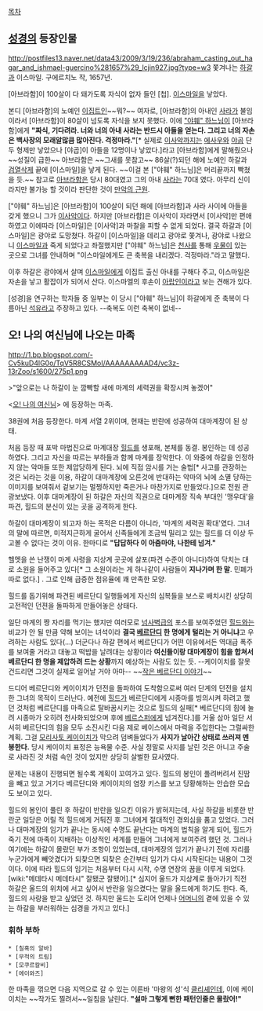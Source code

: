 [[목차]]

== [[성경]]의 등장인물 ==
http://postfiles13.naver.net/data43/2009/3/19/236/abraham_casting_out_hagar_and_ishmael-guercino%281657%29_lcjin927.jpg?type=w3
쫓겨나는 [[하갈]]과 이스마일. 구에르치노 작, 1657년.

[아브라함]이 100살이 다 돼가도록 자식이 없자 들인 [첩]. [[이스마일]]을 낳았다. 

본디 [아브라함]의 노예인 [[이집트인]]~~뭐?~~ 여자로, [아브라함]의 아내인 [[사라]]가 불임이라서 [아브라함]이 80살이 넘도록 자식을 보지 못했다. 이에 [["야훼" 하느님]]이 [아브라함]에게 '''"짜식, 기다려라. 너와 너의 아내 사라는 반드시 아들을 얻는다. 그리고 너의 자손은 백사장의 모래알많큼 많아진다. 걱정마라."'''[* 실제로 [[이사악]]까지는 [[에사우]]와 [[야곱]] 단 두 형제만 낳았으나 [야곱]이 아들을 12명이나 낳았다.]라고 [아브라함]에게 말해줬으나 ~~성질이 급한~~ 아브라함은 ~~그새를 못참고~~ 86살(?)되던 해에 노예인 하갈과 [[검열삭제]] 끝에 [이스마일]을 낳게 된다. ~~이걸 본 ["야훼" 하느님]은 머리끝까지 빡쳤을 듯.~~ 참고로 [[아브라함]]은 당시 80대였고 그의 아내 [[사라]]는 70대 였다. 아무리 신이라지만 불가능 할 것이라 판단한 것이 [[만악의 근원]].

["야훼" 하느님]은 [아브라함]이 100살이 되던 해에 [아브라함]과 사라 사이에 아들을 갖게 했으니 그가 [[이사악]]이다. 하지만 [아브라함]은 이사악이 자라면서 [이사악]만 편애하였고 이에따라 [이스마일]은 [이사악]과 마찰을 피할 수 없게 되었다. 결국 하갈과 [이스마일]은 광야로 도망쳤다. 하갈이 [이스마일]을 데리고 광야로 쫓겨나, 광야로 나왔으니 [[이스마일]]과 죽게 되었다고 좌절했지만 ["야훼" 하느님]은 [[천사]]를 통해 [[우물]]이 있는 곳으로 그녀를 안내하며 "이스마일에게도 큰 축복을 내리겠다. 걱정마라."라고 말했다.

이후 하갈은 광야에서 살며 [[이스마일]]에게 이집트 출신 아내를 구해다 주고, 이스마일은 자손을 낳고 활잡이가 되어서 산다. 이스마엘의 후손이 [[아랍인]]이라고 보는 견해가 있다.

[성경]을 연구하는 학자들 중 일부는 이 당시 ["야훼" 하느님]이 하갈에게 준 축복이 다름아닌 [[석유]]라고 주장하고 있다. --축복도 이런 축복이 없네--
== 오! 나의 여신님에 나오는 마족 ==

http://1.bp.blogspot.com/-Cv5kuD4lG0o/TqV5R8CSMoI/AAAAAAAAAD4/vc3z-13rZoo/s1600/275p1.png

>"앞으로는 나 하갈이 눈 깜빡할 새에 마계의 세력권을 확장시켜 놓겠어"
　

<[[오! 나의 여신님]]> 에 등장하는 마족.

38권에 처음 등장한다. 마계 서열 2위이며, 현재는 반란에 성공하여 대마계장이 된 상태.

처음 등장 때 포박 마법진으로 마계대장 [[힐드]]를 생포해, 본체를 동결. 봉인하는 데 성공하였다. 그리고 자신을 따르는 부하들과 함께 마계를 장악한다. 이 와중에 하갈을 인정하지 않는 악마들 또한 제압당하게 된다. 뇌에 직접 암시를 거는 술법[* 사고를 관장하는 것은 뇌라는 것을 이용, 하갈이 대마계장에 오른것에 반대하는 악마의 뇌에 소멸 당하는 이미지를 보여줘서 겉보기는 멀쩡하지만 죽은거나 마찬가지로 만들었다.]으로 전원 관광보냈다.
이후 대마계장이 된 하갈은 자신의 직권으로 대마계장 직속 부대인 '맹우대'을 파견, 힐드의 분신이 있는 곳을 공격하게 한다.

하갈이 대마계장이 되고자 하는 목적은 다름이 아니라, '마계의 세력권 확대'였다. 그녀의 말에 따르면, 미적지근하게 굴어서 신족들에게 조금씩 밀리고 있는 힐드를 더 이상 두고볼 수 없다는 것이 이유. 한마디로 '''"답답하다 이 아줌마야, 나한테 넘겨."'''

헬멧을 쓴 난쟁이 마계 사령을 지상계 곳곳에 살포(파견 수준이 아니다)하여 닥치는 대로 소원을 들어주고 있다[* 그 소원이라는 게 하나같이 사람들이 '''지나가며 한 말'''. 민폐가 따로 없다.] . 그로 인해 급증한 점유율에 꽤 만족한 모양.

힐드를 돕기위해 파견된 베르단디 일행들에게 자신의 심복들을 보스로 배치시킨 상당히 고전적인 던젼을 돌파하게 만들어놓은 상태다.

일단 마계의 짱 자리를 먹기는 했지만 여러모로 [[넘사벽]]급의 포스를 보여주었던 [[힐드]]와는 비교가 안 될 만큼 약해 보이는 녀석이라 '''결국 [[베르단디]] 한 명에게 털리는 거 아니냐'''고 우려하는 사람도 있다(...) 더군다나 하갈 편에서 베르단디가 어떤 이유에서든 역대급 폭주를 보여줄 거라고 대놓고 떡밥을 날려대는 상황이라 '''여신들이랑 대마계장이 힘을 합쳐서 베르단디 한 명을 제압하려 드는 상황'''까지 예상하는 사람도 있는 듯. --케이이치를 잘못 건드리면 그것이 실제로 일어날 거야 아마-- ~~[[작은 하마 이야기|작은 베르단디 이야기]]~~

드디어 베르단디와 케이이치가 던전을 돌파하여 도착함으로써 여러 단계의 던전을 설치한 그녀의 목적이 드러난다. 예전에 [[힐드]]가 베르단디에게 시종마를 빙의시켜 하려고 했던 것처럼 베르단디를 마족으로 탈바꿈시키는 것으로 힐드의 실패[* 베르단디의 힘에 눌려 시종마가 오히려 천사화되었으며 후에 [[베르스퍼]]에게 넘겨진다.]를 거울 삼아 일단 서서히 베르단디의 힘을 모두 소진시킨 다음 제로 베이스에서 마력을 주입한다는 그럴싸한 계획. 그걸 [[모리사토 케이이치]]가 막으려 덤벼들었다가 '''사지가 날아간 상태로 쓰러져 멘붕한다.''' 당시 케이이치 표정은 능욕물 수준. 사실 정말로 사지를 날린 것은 아니고 주술로 사라진 것 처럼 속인 것이 었지만 상당히 살벌한 묘사였다.

문제는 내용이 진행되면 될수록 계획이 꼬여가고 있다. 힐드의 봉인이 풀려버려서 진땀을 빼고 있고 거기다 베르단디와 케이이치의 염장 키스를 보고 당황해하는 안습한 모습도 보이고 있다.

힐드의 봉인이 풀린 후 하갈이 반란을 일으킨 이유가 밝혀지는데, 사실 하갈을 비롯한 반란군 일당은 어릴 적 힐드에게 거둬진 후 그녀에게 절대적인 경외심을 품고 있었다. 그러나 대마계장의 임기가 끝나는 동시에 수명도 끝난다는 마계의 법칙을 알게 되어, 힐드가 죽기 전에 마족이 지배하는 이상적인 세계를 만들어 그녀에게 보여주려 했던 것. 그러나 여기에는 하갈이 몰랐던 부가 조항이 있었는데, 대마계장의 임기가 끝나기 전에 자리를 누군가에게 빼앗겼다가 되찾으면 되찾은 순간부터 임기가 다시 시작된다는 내용이 그것이다. 이에 따라 힐드의 임기는 처음부터 다시 시작, 수명 연장의 꿈을 이루게 되었다. [wiki:"메데타시 메데타시" 잘됐군 잘됐어].[* 심지어 울드가 지상계로 돌아가기 직전 하갈은 울드의 위치에 서고 싶어서 반란을 일으켰다는 말을 울드에게 하기도 한다. 즉, 힐드의 사랑을 받고 싶었던 것. 하지만 울드는 도리어 언제나 [[힐드|어머니]]의 곁에 있을 수 있는 하갈을 부러워하는 심경을 가지고 있다.]


=== 휘하 부하 ===
 * [칠흑의 알바]
 * [무적의 트림]
 * [모쿠르칼비]
 * [에이와즈]
한 마족을 꺾으면 다음 지역으로 갈 수 있는 이른바 '마왕의 성'식 [[클리셰]]인데, 이에 케이이치는 ~~작가도 찔려서~~일침을 날린다. '''"설마 그렇게 뻔한 패턴인줄은 몰랐어!"'''
